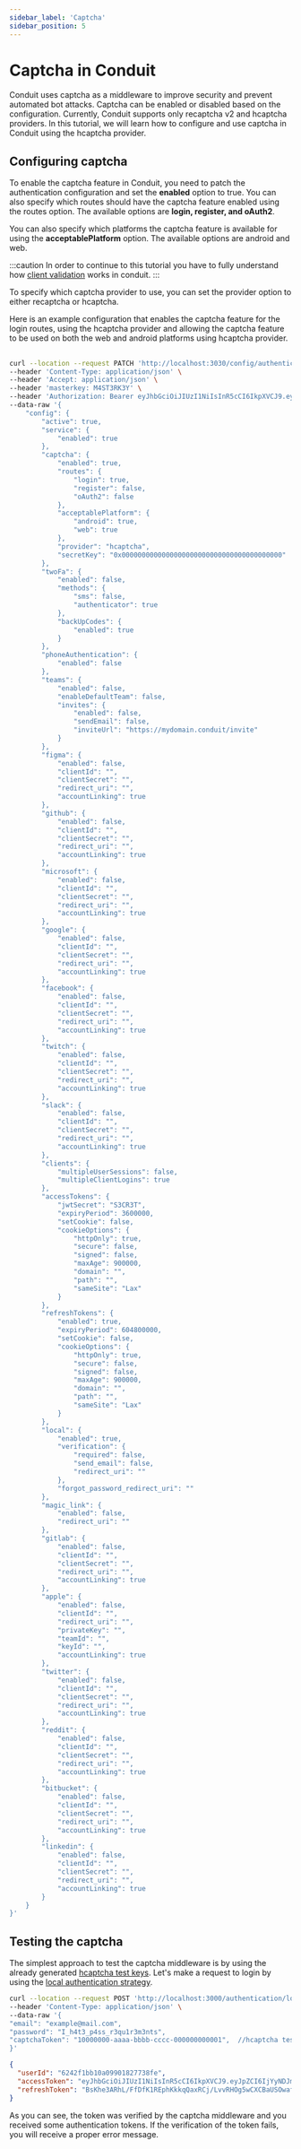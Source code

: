 ```yaml
---
sidebar_label: 'Captcha'
sidebar_position: 5
---
```

# Captcha in Conduit

Conduit uses captcha as a middleware to improve security and prevent automated bot attacks.
Captcha can be enabled or disabled based on the configuration. Currently, Conduit supports only recaptcha v2 and hcaptcha providers.
In this tutorial, we will learn how to configure and use captcha in Conduit using the hcaptcha provider.

## Configuring captcha

To enable the captcha feature in Conduit, you need to patch the authentication configuration and set the **enabled** option to true. You can also specify which routes should have the captcha feature enabled using the routes option. The available options are **login, register, and oAuth2**.

You can also specify which platforms the captcha feature is available for using the **acceptablePlatform**  option. The available options are android and web.

:::caution
In order to continue to this tutorial you have to fully understand how [client validation](../../router/security#client-validation) works in conduit.
:::

To specify which captcha provider to use, you can set the provider option to either recaptcha or hcaptcha.

Here is an example configuration that enables the captcha feature for the login routes, using the hcaptcha provider and allowing the captcha feature to be used on both the web and android platforms
using hcaptcha provider.

##
``` bash title="Path Authentication Config"
curl --location --request PATCH 'http://localhost:3030/config/authentication' \
--header 'Content-Type: application/json' \
--header 'Accept: application/json' \
--header 'masterkey: M4ST3RK3Y' \
--header 'Authorization: Bearer eyJhbGciOiJIUzI1NiIsInR5cCI6IkpXVCJ9.eyJpZCI6IjYzOWI0MTYwOGE0OWQyYmViNmRhNWRiOSIsImlhdCI6MTY3MTExOTIyOCwiZXhwIjoxNjcxMTkxMjI4fQ.QFWYjB7hSyR9Zz6LCZZd-r5NthLuCeKYA9J8KdgEB9Q' \
--data-raw '{
    "config": {
        "active": true,
        "service": {
            "enabled": true
        },
        "captcha": {
            "enabled": true,
            "routes": {
                "login": true,
                "register": false,
                "oAuth2": false
            },
            "acceptablePlatform": {
                "android": true,
                "web": true
            },
            "provider": "hcaptcha",
            "secretKey": "0x0000000000000000000000000000000000000000"
        },
        "twoFa": {
            "enabled": false,
            "methods": {
                "sms": false,
                "authenticator": true
            },
            "backUpCodes": {
                "enabled": true
            }
        },
        "phoneAuthentication": {
            "enabled": false
        },
        "teams": {
            "enabled": false,
            "enableDefaultTeam": false,
            "invites": {
                "enabled": false,
                "sendEmail": false,
                "inviteUrl": "https://mydomain.conduit/invite"
            }
        },
        "figma": {
            "enabled": false,
            "clientId": "",
            "clientSecret": "",
            "redirect_uri": "",
            "accountLinking": true
        },
        "github": {
            "enabled": false,
            "clientId": "",
            "clientSecret": "",
            "redirect_uri": "",
            "accountLinking": true
        },
        "microsoft": {
            "enabled": false,
            "clientId": "",
            "clientSecret": "",
            "redirect_uri": "",
            "accountLinking": true
        },
        "google": {
            "enabled": false,
            "clientId": "",
            "clientSecret": "",
            "redirect_uri": "",
            "accountLinking": true
        },
        "facebook": {
            "enabled": false,
            "clientId": "",
            "clientSecret": "",
            "redirect_uri": "",
            "accountLinking": true
        },
        "twitch": {
            "enabled": false,
            "clientId": "",
            "clientSecret": "",
            "redirect_uri": "",
            "accountLinking": true
        },
        "slack": {
            "enabled": false,
            "clientId": "",
            "clientSecret": "",
            "redirect_uri": "",
            "accountLinking": true
        },
        "clients": {
            "multipleUserSessions": false,
            "multipleClientLogins": true
        },
        "accessTokens": {
            "jwtSecret": "S3CR3T",
            "expiryPeriod": 3600000,
            "setCookie": false,
            "cookieOptions": {
                "httpOnly": true,
                "secure": false,
                "signed": false,
                "maxAge": 900000,
                "domain": "",
                "path": "",
                "sameSite": "Lax"
            }
        },
        "refreshTokens": {
            "enabled": true,
            "expiryPeriod": 604800000,
            "setCookie": false,
            "cookieOptions": {
                "httpOnly": true,
                "secure": false,
                "signed": false,
                "maxAge": 900000,
                "domain": "",
                "path": "",
                "sameSite": "Lax"
            }
        },
        "local": {
            "enabled": true,
            "verification": {
                "required": false,
                "send_email": false,
                "redirect_uri": ""
            },
            "forgot_password_redirect_uri": ""
        },
        "magic_link": {
            "enabled": false,
            "redirect_uri": ""
        },
        "gitlab": {
            "enabled": false,
            "clientId": "",
            "clientSecret": "",
            "redirect_uri": "",
            "accountLinking": true
        },
        "apple": {
            "enabled": false,
            "clientId": "",
            "redirect_uri": "",
            "privateKey": "",
            "teamId": "",
            "keyId": "",
            "accountLinking": true
        },
        "twitter": {
            "enabled": false,
            "clientId": "",
            "clientSecret": "",
            "redirect_uri": "",
            "accountLinking": true
        },
        "reddit": {
            "enabled": false,
            "clientId": "",
            "clientSecret": "",
            "redirect_uri": "",
            "accountLinking": true
        },
        "bitbucket": {
            "enabled": false,
            "clientId": "",
            "clientSecret": "",
            "redirect_uri": "",
            "accountLinking": true
        },
        "linkedin": {
            "enabled": false,
            "clientId": "",
            "clientSecret": "",
            "redirect_uri": "",
            "accountLinking": true
        }
    }
}'
```

## Testing the captcha

The simplest approach to test the captcha middleware is by using the already generated [hcaptcha test keys](https://docs.hcaptcha.com/#integration-testing-test-keys).
Let's make a request to login by using the [local authentication strategy](./local).
``` bash title="Request"
curl --location --request POST 'http://localhost:3000/authentication/local' \
--header 'Content-Type: application/json' \
--data-raw '{
"email": "example@mail.com",
"password": "I_h4t3_p4ss_r3qu1r3m3nts",
"captchaToken": "10000000-aaaa-bbbb-cccc-000000000001",  //hcaptcha test token
}'
```

``` json title="Response"
{
  "userId": "6242f1bb10a09901827738fe",
  "accessToken": "eyJhbGciOiJIUzI1NiIsInR5cCI6IkpXVCJ9.eyJpZCI6IjYyNDJmMWJiMTBhMDk5MDE4Mjc3MzhmZSIsImlhdCI6MTY0ODU1NDUyNywiZXhwIjoxNzM0OTU0NTI3fQ.Fjqa7ORBBF2giwG7OgiWr2HMgHDL7R6ddFq2E730Djc",
  "refreshToken": "BsKhe3ARhL/FfDfK1REphKkkqQaxRCj/LvvRHOg5wCXCBaUSOwafRHyFYIttaORY/NmHS7NAuT6+knBQegVOwQ=="
}
```

As you can see, the token was verified by the captcha middleware and you received some authentication tokens.
If the verification of the token fails, you will receive a proper error message.
